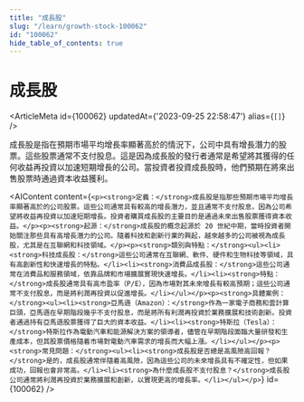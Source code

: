 ```yaml
---
title: "成長股"
slug: "/learn/growth-stock-100062"
id: "100062"
hide_table_of_contents: true
---
```



# 成長股

<ArticleMeta id={100062} updatedAt={'2023-09-25 22:58:47'} alias={`[]`} />
<div className='border-solid border-b border-t-0 my-4 border-[var(--ifm-color-gray-300)]' />

成長股是指在預期市場平均增長率顯著高於的情況下，公司中具有增長潛力的股票。這些股票通常不支付股息。這是因為成長股的發行者通常是希望將其獲得的任何收益再投資以加速短期增長的公司。當投資者投資成長股時，他們預期在將來出售股票時通過資本收益獲利。

<AIContent content={`<p><strong>定義：</strong>成長股是指那些預期市場平均增長率顯著高於的公司股票。這些公司通常具有較高的增長潛力，並且通常不支付股息，因為公司希望將收益再投資以加速短期增長。投資者購買成長股的主要目的是通過未來出售股票獲得資本收益。</p><p><strong>起源：</strong>成長股的概念起源於 20 世紀中期，當時投資者開始關注那些具有高增長潛力的公司。隨着科技和創新行業的興起，越來越多的公司被視為成長股，尤其是在互聯網和科技領域。</p><p><strong>類別與特點：</strong><ul><li><strong>科技成長股：</strong>這些公司通常在互聯網、軟件、硬件和生物科技等領域，具有高創新性和快速增長的特點。</li><li><strong>消費品成長股：</strong>這些公司通常在消費品和服務領域，依靠品牌和市場擴展實現快速增長。</li><li><strong>特點：</strong>成長股通常具有高市盈率（P/E），因為市場對其未來增長有較高預期；這些公司通常不支付股息，而是將利潤再投資以促進增長。</li></ul></p><p><strong>具體案例：</strong><ul><li><strong>亞馬遜（Amazon）：</strong>作為一家電子商務和雲計算巨頭，亞馬遜在早期階段幾乎不支付股息，而是將所有利潤再投資於業務擴展和技術創新。投資者通過持有亞馬遜股票獲得了巨大的資本收益。</li><li><strong>特斯拉（Tesla）：</strong>特斯拉作為電動汽車和能源解決方案的領導者，儘管在早期階段面臨大量研發和生產成本，但其股票價格隨着市場對電動汽車需求的增長而大幅上漲。</li></ul></p><p><strong>常見問題：</strong><ul><li><strong>成長股是否總是高風險高回報？</strong>是的，成長股通常伴隨着高風險，因為這些公司的未來增長具有不確定性，但如果成功，回報也會非常高。</li><li><strong>為什麼成長股不支付股息？</strong>成長股公司通常將利潤再投資於業務擴展和創新，以實現更高的增長率。</li></ul></p>`} id={100062} />
